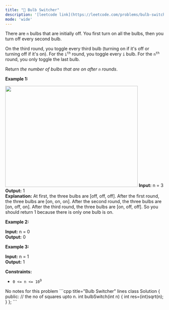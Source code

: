 ```yaml
---
title: "🧀 Bulb Switcher"
description: '[leetcode link](https://leetcode.com/problems/bulb-switcher/description/)'
mode: 'wide'
---
```

<Tabs>
  <Tab title="Question" icon="circle-question" iconType="regular">
    <Card>
      <p>There are <code>n</code> bulbs that are initially off. You first turn on all the bulbs, then&nbsp;you turn off every second bulb.</p>  <p>On the third round, you toggle every third bulb (turning on if it&#39;s off or turning off if it&#39;s on). For the <code>i<sup>th</sup></code> round, you toggle every <code>i</code> bulb. For the <code>n<sup>th</sup></code> round, you only toggle the last bulb.</p>  <p>Return <em>the number of bulbs that are on after <code>n</code> rounds</em>.</p>   <p><strong class="example">Example 1:</strong></p> <img alt="" src="https://assets.leetcode.com/uploads/2020/11/05/bulb.jpg" style="width: 421px; height: 321px;" />  <strong>Input:</strong> n = 3 <br/> <strong>Output:</strong> 1 <br/> <strong>Explanation:</strong> At first, the three bulbs are [off, off, off]. After the first round, the three bulbs are [on, on, on]. After the second round, the three bulbs are [on, off, on]. After the third round, the three bulbs are [on, off, off].  So you should return 1 because there is only one bulb is on.  <p><strong class="example">Example 2:</strong></p>   <strong>Input:</strong> n = 0 <br/> <strong>Output:</strong> 0   <p><strong class="example">Example 3:</strong></p>   <strong>Input:</strong> n = 1 <br/> <strong>Output:</strong> 1    <p><strong>Constraints:</strong></p>  <ul>  <li><code>0 &lt;= n &lt;= 10<sup>9</sup></code></li> </ul> 
    </Card>
  </Tab>
  <Tab title="Solution" icon="lightbulb" iconType="regular" >
    <Card>
      No notes for this problem
</Card>
  <Expandable title="code">
    <CodeGroup dropdown>
```cpp title="Bulb Switcher" lines
class Solution {
public:
    // the no of squares upto n.
    int bulbSwitch(int n) {
        int res=(int)sqrt(n);
    }
};
```
    </CodeGroup>
  </Expandable>
  </Tab>
</Tabs>